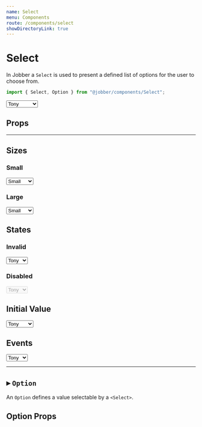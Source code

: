 ```yaml
---
name: Select
menu: Components
route: /components/select
showDirectoryLink: true
---
```



# Select

<ComponentStatus stage="ready" responsive="yes" accessible="yes" />

In Jobber a `Select` is used to present a defined list of options for the user
to choose from.

```ts
import { Select, Option } from "@jobber/components/Select";
```

<Playground>
  <Select>
    <Option value="tony">Tony</Option>
    <Option value="quincy">Quincy</Option>
    <Option value="peppa">Peppa Pig</Option>
  </Select>
</Playground>

## Props

<Props of={Select} />

---

## Sizes

### Small

<Playground>
  <Select size="small">
    <Option value="">Small</Option>
    <Option value="sad" disabled>
      Tony
    </Option>
    <Option value="old">Steve</Option>
    <Option value="splat">Natasha</Option>
  </Select>
</Playground>

### Large

<Playground>
  <Select size="large">
    <Option value="">Small</Option>
    <Option value="sad" disabled>
      Tony
    </Option>
    <Option value="old">Steve</Option>
    <Option value="splat">Natasha</Option>
  </Select>
</Playground>

## States

### Invalid

<Playground>
  <Select size="large" invalid={true}>
    <Option value="sad">Tony</Option>
    <Option value="old">Steve</Option>
  </Select>
</Playground>

### Disabled

<Playground>
  <Select size="large" disabled={true}>
    <Option value="sad">Tony</Option>
    <Option value="old">Steve</Option>
  </Select>
</Playground>

## Initial Value

<Playground>
  <Select defaultValue="yoink">
    <Option value="sad">Tony</Option>
    <Option value="old">Steve</Option>
    <Option value="splat">Natasha</Option>
    <Option value="yoink">Vision</Option>
  </Select>
</Playground>

## Events

<Playground>
  <Select onChange={x => console.log(x)}>
    <Option value="sad">Tony</Option>
    <Option value="old">Steve</Option>
  </Select>
</Playground>

---

## ▸ `Option`

An `Option` defines a value selectable by a `<Select>`.

## Option Props

<Props of={Option} />
